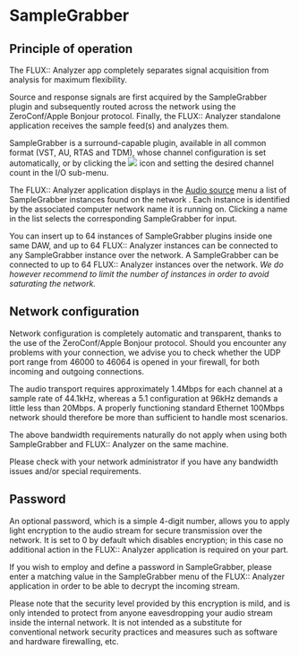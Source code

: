 # SampleGrabber

## Principle of operation {#sec-intial-setup-samplegrabber}

The FLUX:: Analyzer app completely separates signal acquisition from analysis for maximum flexibility.

Source and response signals are first acquired by the SampleGrabber plugin and subsequently routed across the network using the ZeroConf/Apple Bonjour protocol. Finally, the FLUX:: Analyzer standalone application receives the sample feed(s) and analyzes them.

SampleGrabber is a surround-capable plugin, available in all common format (VST, AU, RTAS and TDM), whose channel configuration is set automatically, or by clicking the ![](https://flux-shared.s3.amazonaws.com/doc_images/Analyzer/Generic/Gear.png) icon and setting the desired channel count in the I/O sub-menu.

The FLUX:: Analyzer application displays in the [Audio source](02_User_Interface_02_Audio_source.md) menu a list of SampleGrabber instances found on the network . Each instance is identified by the associated computer network name it is running on. Clicking a name in the list selects the corresponding SampleGrabber for input.

:::{.callout-note}

You can insert up to 64 instances of SampleGrabber plugins inside one same DAW,
and up to 64 FLUX:: Analyzer instances can be connected to any SampleGrabber instance over the
network. A SampleGrabber can be connected to up to 64 FLUX:: Analyzer instances over the network. *We do however recommend to limit the number of instances in order to avoid saturating the network.*

:::

## Network configuration

Network configuration is completely automatic and transparent, thanks to the use of the ZeroConf/Apple Bonjour protocol. Should you encounter any problems with your connection, we advise you to check whether the UDP port range from 46000 to 46064 is opened in your firewall, for both incoming and outgoing connections.

The audio transport requires approximately 1.4Mbps for each channel at a sample rate of 44.1kHz, whereas a 5.1 configuration at 96kHz demands a little less than 20Mbps. A properly functioning standard Ethernet 100Mbps network should therefore be more than sufficient to handle most scenarios.

:::{.callout-note}

The above bandwidth requirements naturally do not apply when using both SampleGrabber and FLUX:: Analyzer on the same machine.

Please check with your network administrator if you have any bandwidth issues and/or special requirements.

:::

## Password

An optional password, which is a simple 4-digit number, allows you to apply light encryption to the audio stream for secure transmission over the network. It is set to 0 by default which disables encryption; in this case no additional action in the FLUX:: Analyzer application is required on your part.

If you wish to employ and define a password in SampleGrabber, please enter a matching value in the SampleGrabber menu of the FLUX:: Analyzer application in order to be able to decrypt the incoming stream.

Please note that the security level provided by this encryption is mild, and is only intended to protect from anyone eavesdropping your audio stream inside the internal network. It is not intended as a substitute for conventional network security practices and measures such as software and hardware firewalling, etc.